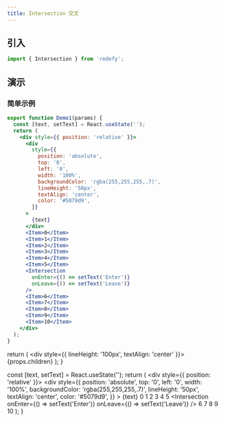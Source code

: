 ```yaml
---
title: Intersection 交叉
---
```



## 引入

```jsx
import { Intersection } from 'redefy';
```

## 演示

### 简单示例

```jsx
export function Demo1(params) {
  const [text, setText] = React.useState('');
  return (
    <div style={{ position: 'relative' }}>
      <div
        style={{
          position: 'absolute',
          top: '0',
          left: '0',
          width: '100%',
          backgroundColor: 'rgba(255,255,255,.7)',
          lineHeight: '50px',
          textAlign: 'center',
          color: '#5079d9',
        }}
      >
        {text}
      </div>
      <Item>0</Item>
      <Item>1</Item>
      <Item>2</Item>
      <Item>3</Item>
      <Item>4</Item>
      <Item>5</Item>
      <Intersection
        onEnter={() => setText('Enter')}
        onLeave={() => setText('Leave')}
      />
      <Item>6</Item>
      <Item>7</Item>
      <Item>8</Item>
      <Item>9</Item>
      <Item>10</Item>
    </div>
  );
}
```

  return (
    <div style={{ lineHeight: '100px', textAlign: 'center' }}>
      {props.children}
    </div>
  );
}

  const [text, setText] = React.useState('');
  return (
    <div style={{ position: 'relative' }}>
      <div
        style={{
          position: 'absolute',
          top: '0',
          left: '0',
          width: '100%',
          backgroundColor: 'rgba(255,255,255,.7)',
          lineHeight: '50px',
          textAlign: 'center',
          color: '#5079d9',
        }}
      >
        {text}
      </div>
      <Item>0</Item>
      <Item>1</Item>
      <Item>2</Item>
      <Item>3</Item>
      <Item>4</Item>
      <Item>5</Item>
      <Intersection
        onEnter={() => setText('Enter')}
        onLeave={() => setText('Leave')}
      />
      <Item>6</Item>
      <Item>7</Item>
      <Item>8</Item>
      <Item>9</Item>
      <Item>10</Item>
    </div>
  );
}

<Demo1 />
